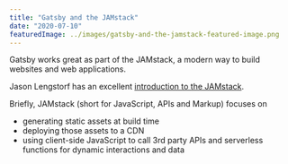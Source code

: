 ---
title: "Gatsby and the JAMstack"
date: "2020-07-10"
featuredImage: ../images/gatsby-and-the-jamstack-featured-image.png
---

Gatsby works great as part of the JAMstack, a modern way to build websites and web applications.

Jason Lengstorf has an excellent [introduction to the JAMstack](https://www.learnwithjason.dev/blog/wtf-is-jamstack/).

Briefly, JAMstack (short for JavaScript, APIs and Markup) focuses on

- generating static assets at build time
- deploying those assets to a CDN
- using client-side JavaScript to call 3rd party APIs and serverless functions for dynamic interactions and data
